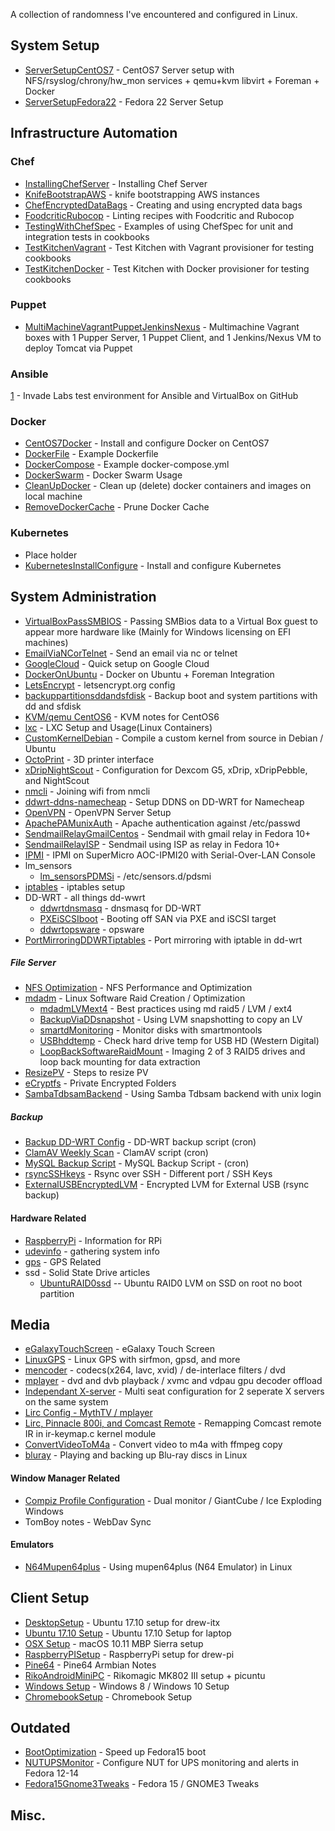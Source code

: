 A collection of randomness I've encountered and configured in Linux.

== System Setup ==
*[[ServerSetupCentOS7]] - CentOS7 Server setup  with NFS/rsyslog/chrony/hw_mon services + qemu+kvm libvirt + Foreman + Docker
*[[ServerSetupFedora22]] - Fedora 22 Server Setup

==Infrastructure Automation==
===Chef===
*[[InstallingChefServer]] - Installing Chef Server
*[[KnifeBootstrapAWS]] - knife bootstrapping AWS instances
*[[ChefEncryptedDataBags]] - Creating and using encrypted data bags
*[[FoodcriticRubocop]] - Linting recipes with Foodcritic and Rubocop
*[[TestingWithChefSpec]] - Examples of using ChefSpec for unit and integration tests in cookbooks
*[[TestKitchenVagrant]] - Test Kitchen with Vagrant provisioner for testing cookbooks
*[[TestKitchenDocker]] - Test Kitchen with Docker provisioner for testing cookbooks
===Puppet===
*[[MultiMachineVagrantPuppetJenkinsNexus]] - Multimachine Vagrant boxes with 1 Pupper Server, 1 Puppet Client, and 1 Jenkins/Nexus VM to deploy Tomcat via Puppet
===Ansible===
[https://github.com/drew-holt/ansible-invadelabs] - Invade Labs test environment for Ansible and VirtualBox on GitHub
===Docker===
* [[CentOS7Docker]] - Install and configure Docker on CentOS7
* [[DockerFile]] - Example Dockerfile 
* [[DockerCompose]] - Example docker-compose.yml
* [[DockerSwarm]] - Docker Swarm Usage
* [[CleanUpDocker]] - Clean up (delete) docker containers and images on local machine
* [[RemoveDockerCache]] - Prune Docker Cache
===Kubernetes===
* Place holder
* [[KubernetesInstallConfigure]] - Install and configure Kubernetes

==System Administration==
*[[VirtualBoxPassSMBIOS]] - Passing SMBios data to a Virtual Box guest to appear more hardware like (Mainly for Windows licensing on EFI machines)
*[[EmailViaNCorTelnet]] - Send an email via nc or telnet
*[[GoogleCloud]] - Quick setup on Google Cloud
*[[DockerOnUbuntu]] - Docker on Ubuntu + Foreman Integration
*[[LetsEncrypt]] - letsencrypt.org config
*[[backuppartitionsddandsfdisk]] - Backup boot and system partitions with dd and sfdisk
*[[KVM/qemu CentOS6]] - KVM notes for CentOS6
*[[lxc]] - LXC Setup and Usage(Linux Containers)
*[[CustomKernelDebian]] - Compile a custom kernel from source in Debian / Ubuntu
*[[OctoPrint]] - 3D printer interface
*[[xDripNightScout]] - Configuration for Dexcom G5, xDrip, xDripPebble, and NightScout
*[[nmcli]] - Joining wifi from nmcli
*[[ddwrt-ddns-namecheap]] - Setup DDNS on DD-WRT for Namecheap
*[[OpenVPN]] - OpenVPN Server Setup
*[[ApachePAMunixAuth]] - Apache authentication against /etc/passwd
*[[SendmailRelayGmailCentos]] - Sendmail with gmail relay in Fedora 10+
*[[SendmailRelayISP]] - Sendmail using ISP as relay in Fedora 10+
*[[IPMI]] - IPMI on SuperMicro AOC-IPMI20 with Serial-Over-LAN Console
*lm_sensors
** [[lm_sensorsPDMSi]] - /etc/sensors.d/pdsmi
*[[iptables]] - iptables setup
* DD-WRT - all things dd-wwrt
**[[ddwrtdnsmasq]] - dnsmasq for DD-WRT
**[[PXEiSCSIboot]] - Booting off SAN via PXE and iSCSI target
**[[ddwrtopsware]] - opsware
*[[PortMirroringDDWRTiptables]] - Port mirroring with iptable in dd-wrt

=====File Server=====
*[[NFS Optimization]] - NFS Performance and Optimization
*[[mdadm]] - Linux Software Raid Creation / Optimization
** [[mdadmLVMext4]] - Best practices using md raid5 / LVM / ext4
** [[BackupViaDDsnapshot]] - Using LVM snapshotting to copy an LV
** [[smartdMonitoring]] - Monitor disks with smartmontools
** [[USBhddtemp]] - Check hard drive temp for USB HD (Western Digital)
** [[LoopBackSoftwareRaidMount]] - Imaging 2 of 3 RAID5 drives and loop back mounting for data extraction
* [[ResizePV]] - Steps to resize PV
*[[eCryptfs]] - Private Encrypted Folders
*[[SambaTdbsamBackend]] - Using Samba Tdbsam backend with unix login

=====Backup=====
*[[Backup DD-WRT Config]] - DD-WRT backup script (cron)
*[[ClamAV Weekly Scan]] - ClamAV script (cron)
*[[MySQL Backup Script]] - MySQL Backup Script - (cron)
*[[rsyncSSHkeys]] - Rsync over SSH - Different port / SSH Keys
*[[ExternalUSBEncryptedLVM]] - Encrypted LVM for External USB (rsync backup)

====Hardware Related====
*[[RaspberryPi]] - Information for RPi
*[[udevinfo]] - gathering system info
*[[gps]] - GPS Related
*ssd - Solid State Drive articles
**[[UbuntuRAID0ssd]] -- Ubuntu RAID0 LVM on SSD on root no boot partition

==Media==
*[[eGalaxyTouchScreen]] - eGalaxy Touch Screen
*[[LinuxGPS]] - Linux GPS with sirfmon, gpsd, and more
*[[mencoder]] - codecs(x264, lavc, xvid) / de-interlace filters / dvd
*[[mplayer]] - dvd and dvb playback / xvmc and vdpau gpu decoder offload
*[[Independant X-server]] - Multi seat configuration for 2 seperate X servers on the same system
*[[Lirc Config - MythTV / mplayer]]
*[[Lirc, Pinnacle 800i, and Comcast Remote]] - Remapping Comcast remote IR in ir-keymap.c kernel module
*[[ConvertVideoToM4a]] - Convert video to m4a with ffmpeg copy
*[[bluray]] - Playing and backing up Blu-ray discs in Linux
====Window Manager Related====
*[[Compiz Profile Configuration]] - Dual monitor / GiantCube / Ice Exploding Windows
*TomBoy notes - WebDav Sync

====Emulators====
*[[N64Mupen64plus]] - Using mupen64plus (N64 Emulator) in Linux

== Client Setup ==
*[[DesktopSetup]] - Ubuntu 17.10 setup for drew-itx
*[[Ubuntu 17.10 Setup]] - Ubuntu 17.10 Setup for laptop
*[[OSX Setup]] - macOS 10.11 MBP Sierra setup
*[[RaspberryPISetup]] - RaspberryPi setup for drew-pi
*[[Pine64]] - Pine64 Armbian Notes
*[[RikoAndroidMiniPC]] - Rikomagic MK802 III setup + picuntu
*[[Windows Setup]] - Windows 8 / Windows 10 Setup
*[[ChromebookSetup]] - Chromebook Setup

==Outdated==
*[[BootOptimization]] - Speed up Fedora15 boot
*[[NUTUPSMonitor]] - Configure NUT for UPS monitoring and alerts in Fedora 12-14
*[[Fedora15Gnome3Tweaks]] - Fedora 15 / GNOME3 Tweaks

==Misc.==